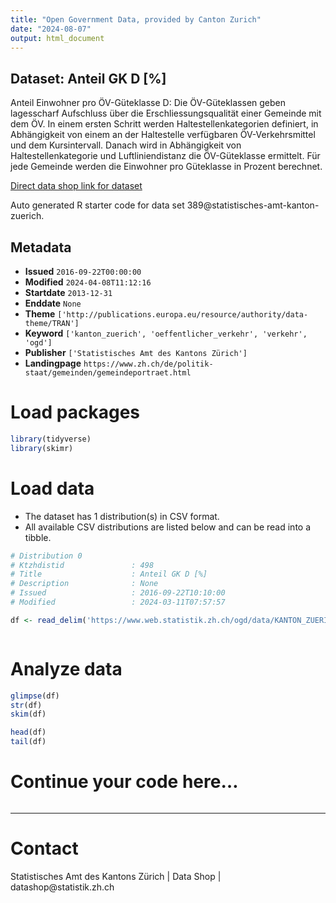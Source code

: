 ```yaml
---
title: "Open Government Data, provided by Canton Zurich"
date: "2024-08-07"
output: html_document
---
```


## Dataset: Anteil GK D [%]

Anteil Einwohner pro ÖV-Güteklasse D: Die ÖV-Güteklassen geben lagesscharf Aufschluss über die Erschliessungsqualität einer Gemeinde mit dem ÖV. In einem ersten Schritt werden Haltestellenkategorien definiert, in Abhängigkeit von einem an der Haltestelle verfügbaren ÖV-Verkehrsmittel und dem Kursintervall. Danach wird in Abhängigkeit von Haltestellenkategorie und Luftliniendistanz die ÖV-Güteklasse ermittelt. Für jede Gemeinde werden die Einwohner pro Güteklasse in Prozent berechnet. 

[Direct data shop link for dataset](https://www.zh.ch/de/politik-staat/statistik-daten/datenkatalog.html#/datasets/389@statistisches-amt-kanton-zuerich)

Auto generated R starter code for data set 389@statistisches-amt-kanton-zuerich.

## Metadata

- **Issued** `2016-09-22T00:00:00`
- **Modified** `2024-04-08T11:12:16`
- **Startdate** `2013-12-31`
- **Enddate** `None`
- **Theme** `['http://publications.europa.eu/resource/authority/data-theme/TRAN']`
- **Keyword** `['kanton_zuerich', 'oeffentlicher_verkehr', 'verkehr', 'ogd']`
- **Publisher** `['Statistisches Amt des Kantons Zürich']`
- **Landingpage** `https://www.zh.ch/de/politik-staat/gemeinden/gemeindeportraet.html`


# Load packages

```r

library(tidyverse)
library(skimr)

```

# Load data

-   The dataset has 1 distribution(s) in CSV format.
-   All available CSV distributions are listed below and can be read into a tibble.

```r

# Distribution 0
# Ktzhdistid               : 498
# Title                    : Anteil GK D [%]
# Description              : None
# Issued                   : 2016-09-22T10:10:00
# Modified                 : 2024-03-11T07:57:57

df <- read_delim('https://www.web.statistik.zh.ch/ogd/data/KANTON_ZUERICH_824.csv')



```

# Analyze data

```r

glimpse(df)
str(df)
skim(df)

head(df)
tail(df)

```

# Continue your code here...

```r

```

------------------------------------------------------------------------

# Contact

Statistisches Amt des Kantons Zürich | Data Shop | datashop@statistik.zh.ch
